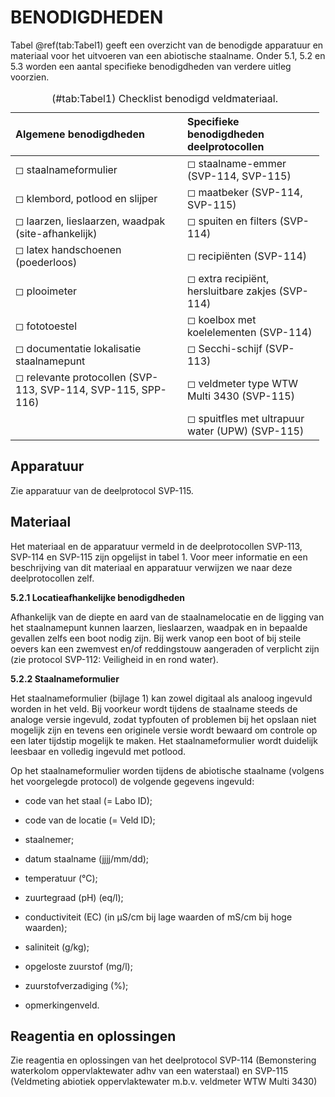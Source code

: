 # BENODIGDHEDEN

Tabel \@ref(tab:Tabel1) geeft een overzicht van de benodigde apparatuur en materiaal voor het uitvoeren van een abiotische staalname. Onder 5.1, 5.2 en 5.3 worden een aantal specifieke benodigdheden van verdere uitleg voorzien.

Table: (#tab:Tabel1) Checklist benodigd veldmateriaal.

  -----------------------------------------------------------------------------------------------------------------
  **Algemene benodigdheden**                                     **Specifieke benodigdheden deelprotocollen**
  -------------------------------------------------------------- --------------------------------------------------
  ◻ staalnameformulier                                           ◻ staalname-emmer (SVP-114, SVP-115)

  ◻ klembord, potlood en slijper                                 ◻ maatbeker (SVP-114, SVP-115)

  ◻ laarzen, lieslaarzen, waadpak (site-afhankelijk)             ◻ spuiten en filters (SVP-114)

  ◻ latex handschoenen (poederloos)                              ◻ recipiënten (SVP-114)

  ◻ plooimeter                                                   ◻ extra recipiënt, hersluitbare zakjes (SVP-114)

  ◻ fototoestel                                                  ◻ koelbox met koelelementen (SVP-114)

  ◻ documentatie lokalisatie staalnamepunt                       ◻ Secchi-schijf (SVP-113)

  ◻ relevante protocollen (SVP-113, SVP-114, SVP-115, SPP-116)   ◻ veldmeter type WTW Multi 3430 (SVP-115)

                                                                 ◻ spuitfles met ultrapuur water (UPW) (SVP-115)
  -----------------------------------------------------------------------------------------------------------------

## Apparatuur

Zie apparatuur van de deelprotocol SVP-115.

## Materiaal

Het materiaal en de apparatuur vermeld in de deelprotocollen SVP-113, SVP-114 en SVP-115 zijn opgelijst in tabel 1. Voor meer informatie en een beschrijving van dit materiaal en apparatuur verwijzen we naar deze deelprotocollen zelf.

**5.2.1 Locatieafhankelijke benodigdheden**

Afhankelijk van de diepte en aard van de staalnamelocatie en de ligging van het staalnamepunt kunnen laarzen, lieslaarzen, waadpak en in bepaalde gevallen zelfs een boot nodig zijn. Bij werk vanop een boot of bij steile oevers kan een zwemvest en/of reddingstouw aangeraden of verplicht zijn (zie protocol SVP-112: Veiligheid in en rond water).

**5.2.2 Staalnameformulier**

Het staalnameformulier (bijlage 1) kan zowel digitaal als analoog ingevuld worden in het veld. Bij voorkeur wordt tijdens de staalname steeds de analoge versie ingevuld, zodat typfouten of problemen bij het opslaan niet mogelijk zijn en tevens een originele versie wordt bewaard om controle op een later tijdstip mogelijk te maken. Het staalnameformulier wordt duidelijk leesbaar en volledig ingevuld met potlood.

Op het staalnameformulier worden tijdens de abiotische staalname (volgens het voorgelegde protocol) de volgende gegevens ingevuld:

-   code van het staal (= Labo ID);

-   code van de locatie (= Veld ID);

-   staalnemer;

-   datum staalname (jjjj/mm/dd);

-   temperatuur (°C);

-   zuurtegraad (pH) (eq/l);

-   conductiviteit (EC) (in µS/cm bij lage waarden of mS/cm bij hoge waarden);

-   saliniteit (g/kg);

-   opgeloste zuurstof (mg/l);

-   zuurstofverzadiging (%);

-   opmerkingenveld.

## Reagentia en oplossingen 

Zie reagentia en oplossingen van het deelprotocol SVP-114 (Bemonstering waterkolom oppervlaktewater adhv van een waterstaal) en SVP-115 (Veldmeting abiotiek oppervlaktewater m.b.v. veldmeter WTW Multi 3430)

